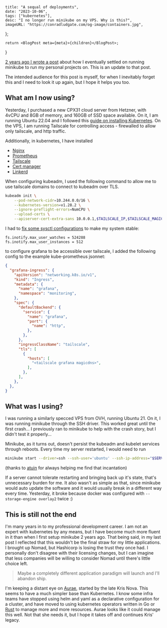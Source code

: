     title: "A sequal of deployments",
    date: "2023-10-06",
    tags: ["kubernetes"],
    desc: "I no longer run minikube on my VPS. Why is this?",
    imageURL: "https://conradludgate.com/og-image/containers.jpg",
};

    return <BlogPost meta={meta}>{children}</BlogPost>;
}

[2 years ago I wrote a post](https://conradludgate.com/posts/k8s) about how I eventually settled on running minikube to run my personal projects on.
This is an update to that post.

The intended audience for this post is myself, for when I inevitably forget this and I need to look it up again, but I hope it helps you too.

## What am I now using?

Yesterday, I purchased a new CPX31 cloud server from Hetzner, with 4vCPU and 8GB of memory, and 160GB of SSD space available.
On it, I am running Ubuntu 22.04 and I followed this [guide on installing Kubernetes](https://community.hetzner.com/tutorials/install-kubernetes-cluster).
On the VPS, I am running Tailscale for controlling access - firewalled to allow only tailscale, and http traffic.

Additionally, in kubernetes, I have installed
* [Nginx](https://docs.nginx.com/nginx-ingress-controller/installation/installation-with-manifests/)
* [Prometheus](https://github.com/prometheus-operator/kube-prometheus)
* [Tailscale](https://tailscale.com/kb/1236/kubernetes-operator/)
* [Cert manager](https://cert-manager.io/)
* [Linkerd](https://linkerd.io/)

When configuring kubeadm, I used the following command to allow me to use tailscale domains to connect to kubeadm over TLS.

```sh
kubeadm init \
    --pod-network-cidr=10.244.0.0/16 \
    --kubernetes-version=v1.28.2 \
    --ignore-preflight-errors=NumCPU \
    --upload-certs \
    --apiserver-cert-extra-sans 10.0.0.1,$TAILSCALE_IP,$TAILSCALE_MAGICDNS,$MY_OWN_DNS
```

I had to [fix some sysctl configurations](https://kind.sigs.k8s.io/docs/user/known-issues/#pod-errors-due-to-too-many-open-files) to make my system stable:

```sysctl
fs.inotify.max_user_watches = 524288
fs.inotify.max_user_instances = 512
```

to configure grafana to be accessible over tailscale, I added the following config to the example kube-prometheus jsonnet:
```json
{
  "grafana-ingress": {
    "apiVersion": "networking.k8s.io/v1",
    "kind": "Ingress",
    "metadata": {
      "name": "grafana",
      "namespace": "monitoring",
    },
    "spec": {
      "defaultBackend": {
        "service": {
          "name": "grafana",
          "port": {
            "name": "http",
          },
        },
      },
      "ingressClassName": "tailscale",
      "tls": [
        {
          "hosts": [
            "<tailscale grafana magicdns>",
          ],
        },
      ],
    },
  },
}
```

## What was I using?

I was running a similarly specced VPS from OVH, running Ubuntu 21. On it, I was running minikube through the SSH driver. This worked great until the first crash...
I previously ran to minikube to help with the crash story, but I didn't test it properly...

Minikube, as it turns out, doesn't persist the kubeadm and kubelet services through reboots. Every time my server restarted, I would need to run

```sh
minikube start --driver=ssh --ssh-user='ubuntu' --ssh-ip-address="$SERVER_IP" --ssh-key="$SSH_KEY" --alsologtostderr
```
(thanks to [atuin](https://atuin.sh) for always helping me find that incantation)

If a server cannot tolerate restarting and bringing back up it's state, that's unnecessary burden for me. It also wasn't as simple as that,
since minikube would auto update the software and it would usually break in a different way every time. Yesterday, it broke because
docker was configured with `--storage-engine overlay2` twice :)

## This is still not the end

I'm many years in to my professional development career. I am not an expert with kubernetes by any means, but I have become much more fluent in it
than when I first setup minikube 2 years ago. That being said, in my last post I reflected that this wouldn't be the final straw for my little applications.
I brought up Nomad, but Hashicorp is losing the trust they once had.
I personally don't disagree with their licensing changes, but I can imagine that less companies will be willing to consider Nomad until there's little choice left.

> Maybe a completely different application paradigm will launch and I'll abandon ship.

I'm keeping a distant eye on [Aurae](https://aurae.io/), started by the late Kris Nova.
This seems to have a much simpler base than Kubernetes.
I know some infra teams have stopped using helm and yaml as a declarative configuration for a cluster,
and have moved to using kubernetes operators written in Go or [Rust](https://github.com/kube-rs/kube) to manage more and more resources.
Aurae looks like it could manage this well. Not that she needs it, but I hope it takes off and continues Kris' legacy.
